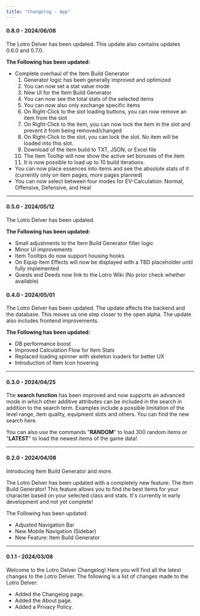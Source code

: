 ```yaml
---
title: "Changelog - App"
---
```


#### 0.8.0 - 2024/06/08
The Lotro Delver has been updated. This update also contains updates 0.6.0 and 0.7.0.

**The Following has been updated:**
- Complete overhaul of the Item Build Generator
    1. Generator logic has been generally improved and optimized
    2. You can now set a stat value mode
    3. New UI for the Item Build Generator
    4. You can now see the total stats of the selected items
    5. You can now also only exchange specific items
    6. On Right-Click to the slot loading buttons, you can now remove an item from the slot
    7. On Right-Click to the item, you can now lock the item in the slot and prevent it from being removed/changed
    8. On Right-Click to the slot, you can lock the slot. No item will be loaded into this slot.
    9. Download of the item build to TXT, JSON, or Excel file
    10. The Item Tooltip will now show the active set bonuses of the item
    11. It is now possible to load up to 10 build iterations.
- You can now place essences into items and see the absolute stats of it (currently only on item pages; more pages planned)
- You can now select between four modes for EV-Calculation: Normal, Offensive, Defensive, and Heal

---

#### 0.5.0 - 2024/05/12
The Lotro Delver has been updated.

**The Following has been updated:**
- Small adjustments to the Item Build Generator filter logic
- Minor UI improvements
- Item Tooltips do now support housing hooks
- On Equip Item Effects will now be displayed with a TBD placeholder until fully implemented
- Quests and Deeds now link to the Lotro Wiki (No prior check whether available)

#### 0.4.0 - 2024/05/01
The Lotro Delver has been updated. The update affects the backend and the database. This moves us one step closer to the open alpha. The update also includes frontend improvements.

**The Following has been updated:**
- DB performance boost
- Improved Calculation Flow for Item Stats
- Replaced loading spinner with skeleton loaders for better UX
- Introduction of Item Icon hovering

---

#### 0.3.0 - 2024/04/25
The **search function** has been improved and now supports an advanced mode in which other additive attributes can be included in the search in addition to the search term. Examples include a possible limitation of the level range, item quality, equipment slots and others. You can find the new search here.

You can also use the commands "**RANDOM**" to load 300 random items or "**LATEST**" to load the newest items of the game data!

---

#### 0.2.0 - 2024/04/08
Introducing Item Build Generator and more.

The Lotro Delver has been updated with a completely new feature: The Item Build Generator! This feature allows you to find the best items for your character based on your selected class and stats. It's currently in early development and not yet complete!

The Following has been updated:
- Adjusted Navigation Bar
- New Mobile Navigation (Sidebar)
- New Feature: Item Build Generator

---

#### 0.1.1 - 2024/03/08
Welcome to the Lotro Delver Changelog! Here you will find all the latest changes to the Lotro Delver. The following is a list of changes made to the Lotro Delver:

- Added the Changelog page.
- Added the About page.
- Added a Privacy Policy.